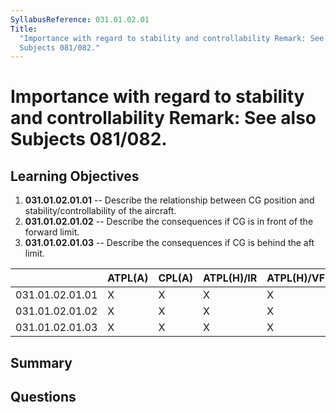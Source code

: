 ```yaml
---
SyllabusReference: 031.01.02.01
Title:
  "Importance with regard to stability and controllability Remark: See also
  Subjects 081/082."
---
```


# Importance with regard to stability and controllability Remark: See also Subjects 081/082.

## Learning Objectives

1. **031.01.02.01.01** -- Describe the relationship between CG position and
   stability/controllability of the aircraft.
2. **031.01.02.01.02** -- Describe the consequences if CG is in front of the
   forward limit.
3. **031.01.02.01.03** -- Describe the consequences if CG is behind the aft
   limit.

|                 | ATPL(A) | CPL(A) | ATPL(H)/IR | ATPL(H)/VFR | CPL(H) | IR  | CBIR(A) |
| --------------- | ------- | ------ | ---------- | ----------- | ------ | --- | ------- |
| 031.01.02.01.01 | X       | X      | X          | X           | X      |     |         |
| 031.01.02.01.02 | X       | X      | X          | X           | X      |     |         |
| 031.01.02.01.03 | X       | X      | X          | X           | X      |     |         |

## Summary

## Questions

